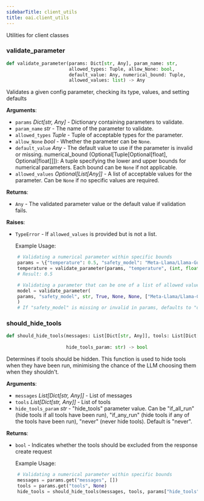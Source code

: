 ```yaml
---
sidebarTitle: client_utils
title: oai.client_utils
---
```


Utilities for client classes

### validate\_parameter

```python
def validate_parameter(params: Dict[str, Any], param_name: str,
                       allowed_types: Tuple, allow_None: bool,
                       default_value: Any, numerical_bound: Tuple,
                       allowed_values: list) -> Any
```

Validates a given config parameter, checking its type, values, and setting defaults

**Arguments**:

- `params` _Dict[str, Any]_ - Dictionary containing parameters to validate.
- `param_name` _str_ - The name of the parameter to validate.
- `allowed_types` _Tuple_ - Tuple of acceptable types for the parameter.
- `allow_None` _bool_ - Whether the parameter can be `None`.
- `default_value` _Any_ - The default value to use if the parameter is invalid or missing.
  numerical_bound (Optional[Tuple[Optional[float], Optional[float]]]):
  A tuple specifying the lower and upper bounds for numerical parameters.
  Each bound can be `None` if not applicable.
- `allowed_values` _Optional[List[Any]]_ - A list of acceptable values for the parameter.
  Can be `None` if no specific values are required.
  

**Returns**:

- `Any` - The validated parameter value or the default value if validation fails.
  

**Raises**:

- `TypeError` - If `allowed_values` is provided but is not a list.
  
  Example Usage:
```python
    # Validating a numerical parameter within specific bounds
    params = \{"temperature": 0.5, "safety_model": "Meta-Llama/Llama-Guard-7b"}
    temperature = validate_parameter(params, "temperature", (int, float), True, 0.7, (0, 1), None)
    # Result: 0.5

    # Validating a parameter that can be one of a list of allowed values
    model = validate_parameter(
    params, "safety_model", str, True, None, None, ["Meta-Llama/Llama-Guard-7b", "Meta-Llama/Llama-Guard-13b"]
    )
    # If "safety_model" is missing or invalid in params, defaults to "default"
```

### should\_hide\_tools

```python
def should_hide_tools(messages: List[Dict[str, Any]], tools: List[Dict[str,
                                                                       Any]],
                      hide_tools_param: str) -> bool
```

Determines if tools should be hidden. This function is used to hide tools when they have been run, minimising the chance of the LLM choosing them when they shouldn't.

**Arguments**:

- `messages` _List[Dict[str, Any]]_ - List of messages
- `tools` _List[Dict[str, Any]]_ - List of tools
- `hide_tools_param` _str_ - "hide_tools" parameter value. Can be "if_all_run" (hide tools if all tools have been run), "if_any_run" (hide tools if any of the tools have been run), "never" (never hide tools). Default is "never".
  

**Returns**:

- `bool` - Indicates whether the tools should be excluded from the response create request
  
  Example Usage:
```python
    # Validating a numerical parameter within specific bounds
    messages = params.get("messages", [])
    tools = params.get("tools", None)
    hide_tools = should_hide_tools(messages, tools, params["hide_tools"])

